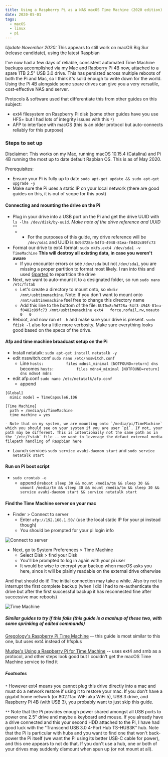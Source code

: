 ```yaml
---
title: Using a Raspberry Pi as a NAS macOS Time Machine (2020 edition)
date: 2020-05-01
tags:
  - macOS
  - linux
  - pi
---
```


*Update November 2020:* This appears to still work on macOS Big Sur (release candidate), using the latest Raspbian

I've now had a few days of reliable, consistent automated Time Machine backups accomplished via my Mac and Rapberry Pi 4B now, attached to a spare 1TB 2.5" USB 3.0 drive. This has persisted across multiple reboots of both the Pi and Mac, so I think it's solid enough to write down for the world. Using the Pi 4B alongside some spare drives can give you a very versatile, cost-effective NAS and server.

Protocols & software used that differentiate this from other guides on this subject:
- ext4 filesystem on Raspberry Pi disk (some other guides have you use HFS+ but I had lots of integrity issues with this `*`)
- AFP to interface with macOS (this is an older protocol but auto-connects reliably for this purpose)

### Steps to set up

Disclaimer: This works on my Mac, running macOS 10.15.4 (Catalina) and Pi 4B running the most up to date default Rapbian OS. This is as of May 2020.

Prerequisites:
- Ensure your Pi is fully up to date `sudo apt-get update && sudo apt-get upgrade -y`
- Make sure the Pi uses a static IP on your local network (there are good guides on this, it is out of scope for this post)

#### Connecting and mounting the drive on the Pi
- Plug in your drive into a USB port on the Pi and get the drive UUID with `ls -lha /dev/disk/by-uuid`. *Make note of the drive reference and UUID* `**`
    - * For the purposes of this guide, my drive reference will be `/dev/sda1` and UUID is `8c9d728a-54f3-4948-81ea-f0482c89fc73`
- Format our drive to ext4 format: `sudo mkfs.ext4 /dev/sda1 -v TimeMachine` **This will destroy all existing data, in case you weren't aware**
    - If you encounter errors or see `/dev/sda` but not `/dev/sda1`, you are missing a proper partition to format most likely. I ran into this and used [Gparted](https://gparted.org/download.php) to repartition the drive
- Next, we want to auto-mount it to a designated folder, so run `sudo nano /etc/fstab`
    - Let's create a directory to mount onto, so `mkdir /mnt/usbtimemachine`. Note: If you don't want to mount onto `/mnt/usbtimemachine` feel free to change this directory name
    - Add this line to the bottom of the file: `UUID=8c9d728a-54f3-4948-81ea-f0482c89fc73 /mnt/usbtimemachine ext4   force,nofail,rw,noauto   0   0`
- Reboot, and now run `df -h` and make sure your drive is present. `sudo fdisk -l` also for a little more verbosity. Make sure everything looks good based on the specs of the drive.

#### Afp and time machine broadcast setup on the Pi
- Install netatalk: `sudo apt-get install netatalk -y`
- edit nsswitch.conf `sudo nano /etc/nsswitch.conf`
    - Line `hosts:          files mdns4_minimal [NOTFOUND=return] dns` becomes `hosts:          files mdns4_minimal [NOTFOUND=return] dns mdns4 mdns`
- edit afp.conf `sudo nano /etc/netatalk/afp.conf`
    - append 

```
[Global]
  mimic model = TimeCapsule6,106

[Time Machine]
  path = /media/pi/TimeMachine
  time machine = yes
```

    - Note that on my system, we are mounting onto `/media/pi/TimeMachine` which you should see on your system if you are user `pi`. If not, your path may be different. This is intentionally not the same path as in the `/etc/fstab` file -- we want to leverage the defaut external media filepath handling of Raspbian here
- Launch services `sudo service avahi-daemon start` and `sudo service netatalk start`

#### Run on Pi boot script
- `sudo crontab -e`
    - append `@reboot sleep 30 && mount /media/tm && sleep 30 && umount /media/tm && sleep 30 && mount /media/tm && sleep 30 && service avahi-daemon start && service netatalk start`

#### Find the Time Machine server on your mac
- Finder > Connect to server
    - Enter `afp://192.168.1.50/` (use the local static IP for your pi instead though)
    - You should be prompted for your pi login info

![Connect to server](./connect-to-server.png)

- Next, go to System Preferences > Time Machine
    - Select Disk > find your Disk
    - You'll be prompted to log in again with your pi user
    - It would be wise to encrypt your backup when macOS asks you here, since it will be plainly readable on the external drive otherwise

And that should do it! The initial connection may take a while. Also try not to interrupt the first complete backup (when I did I had to re-authenticate the drive but after the first successful backup it has reconnected fine after successive mac reboots)

![Time Machine](./time-machine.png)


##### Similar guides to try if this fails (this guide is a mashup of these two, with some sprinking of edited commands)
[Gregology's Raspberry Pi Time Machine](https://gregology.net/2018/09/raspberry-pi-time-machine/) -- this guide is most similar to this one, but uses ext4 instead of hfsplus

[Mudge's Using a Raspberry Pi for Time Machine](https://mudge.name/2019/11/12/using-a-raspberry-pi-for-time-machine/) -- uses ext4 and smb as a protocol, and other steps look good but I couldn't get the macOS Time Machine service to find it

##### Footnotes

`*` However ext4 means you cannot plug this drive directly into a mac and must do a network restore if using it to restore your mac. If you don't have a gigabit home network (or 802.11ac WiFi aka WiFi 5), USB 3 drive, and Raspberry Pi 4B (with USB 3), you probably want to just skip this guide.

`**` Note that the Pi provides enough power shared amongst all USB ports to power one 2.5" drive and maybe a keyboard and mouse. If you already have a drive connected and this your second HDD attached to the Pi, I have had good luck with the "Transcend USB 3.0 4-Port Hub TS-HUB3K" hub. Note that the Pi is particular with hubs and you want to find one that won't back-power the Pi itself (we want the Pi using its better USB-C cable for power), and this one appears to not do that. If you don't use a hub, one or both of your drives may suddenly dismount when spun up (or not mount at all).
